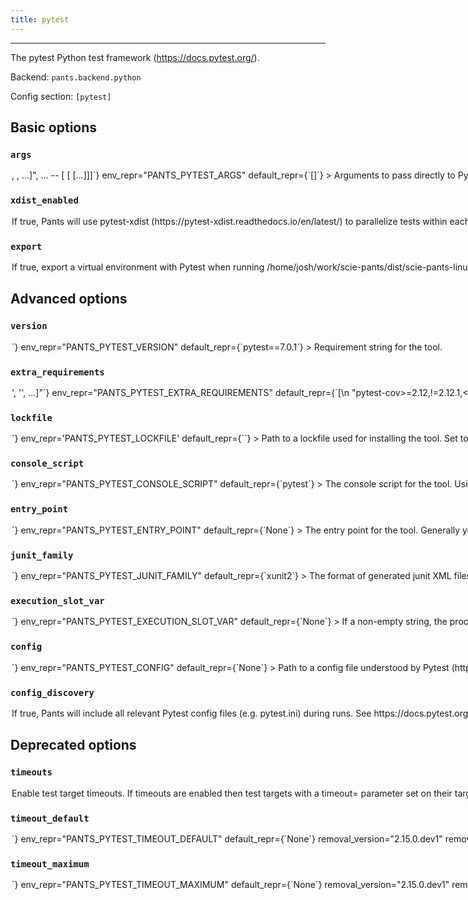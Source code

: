 ```yaml
---
title: pytest
---
```



---

The pytest Python test framework (https://docs.pytest.org/).

Backend: <span className="color--primary">`pants.backend.python`</span>

Config section: <span className="color--primary">`[pytest]`</span>

<span className={styles.options}>

## Basic options

### `args`

<Option
  cli_repr={`--pytest-args="[<shell_str>, <shell_str>, ...]", ... -- [<shell_str> [<shell_str> [...]]]`}
  env_repr="PANTS_PYTEST_ARGS"
  default_repr={`[]`}
>

Arguments to pass directly to Pytest, e.g. `--pytest-args='-k test_foo
  --quiet'`.

</Option>

### `xdist_enabled`

<Option
  cli_repr={`--[no-]pytest-xdist-enabled`}
  env_repr='PANTS_PYTEST_XDIST_ENABLED'
  default_repr={`False`}
>

If true, Pants will use `pytest-xdist` (https://pytest-xdist.readthedocs.io/en/latest/) to parallelize tests within each `python_test` target.

NOTE: Enabling `pytest-xdist` can cause high-level scoped fixtures (for example `session`) to execute more than once. See the `pytest-xdist` docs for more info: https://pypi.org/project/pytest-xdist/#making-session-scoped-fixtures-execute-only-once

</Option>

### `export`

<Option
  cli_repr={`--[no-]pytest-export`}
  env_repr='PANTS_PYTEST_EXPORT'
  default_repr={`True`}
>

If true, export a virtual environment with Pytest when running `/home/josh/work/scie-pants/dist/scie-pants-linux-x86_64 export`.

This can be useful, for example, with IDE integrations to point your editor to the tool&#x27;s binary.

</Option>

## Advanced options

### `version`

<Option
  cli_repr={`--pytest-version=<str>`}
  env_repr="PANTS_PYTEST_VERSION"
  default_repr={`pytest==7.0.1`}
>

Requirement string for the tool.

</Option>

### `extra_requirements`

<Option
  cli_repr={`--pytest-extra-requirements="['<str>', '<str>', ...]"`}
  env_repr="PANTS_PYTEST_EXTRA_REQUIREMENTS"
  default_repr={`[\n  "pytest-cov>=2.12,!=2.12.1,<3.1",\n  "pytest-xdist>=2.5,<3"\n]`}
>

Any additional requirement strings to use with the tool. This is useful if the
tool allows you to install plugins or if you need to constrain a dependency to
a certain version.

</Option>

### `lockfile`

<Option
  cli_repr={`--pytest-lockfile=<str>`}
  env_repr='PANTS_PYTEST_LOCKFILE'
  default_repr={`<default>`}
>

Path to a lockfile used for installing the tool.

Set to the string `<default>` to use a lockfile provided by Pants, so long as you have not changed the `--version` and `--extra-requirements` options, and the tool&#x27;s interpreter constraints are compatible with the default. Pants will error or warn if the lockfile is not compatible (controlled by `[python].invalid_lockfile_behavior`). See https://github.com/pantsbuild/pants/blob/release_2.14.2/src/python/pants/backend/python/subsystems/pytest.lock for the default lockfile contents.

Set to the string `<none>` to opt out of using a lockfile. We do not recommend this, though, as lockfiles are essential for reproducible builds and supply-chain security.

To use a custom lockfile, set this option to a file path relative to the build root, then run `/home/josh/work/scie-pants/dist/scie-pants-linux-x86_64 generate-lockfiles --resolve=pytest`.

Alternatively, you can set this option to the path to a custom lockfile using pip&#x27;s requirements.txt-style, ideally with `--hash`. Set `[python].invalid_lockfile_behavior = 'ignore'` so that Pants does not complain about missing lockfile headers.

</Option>

### `console_script`

<Option
  cli_repr={`--pytest-console-script=<str>`}
  env_repr="PANTS_PYTEST_CONSOLE_SCRIPT"
  default_repr={`pytest`}
>

The console script for the tool. Using this option is generally preferable to
(and mutually exclusive with) specifying an --entry-point since console script
names have a higher expectation of staying stable across releases of the tool.
Usually, you will not want to change this from the default.

</Option>

### `entry_point`

<Option
  cli_repr={`--pytest-entry-point=<str>`}
  env_repr="PANTS_PYTEST_ENTRY_POINT"
  default_repr={`None`}
>

The entry point for the tool. Generally you only want to use this option if
the tool does not offer a --console-script (which this option is mutually
exclusive with). Usually, you will not want to change this from the default.

</Option>

### `junit_family`

<Option
  cli_repr={`--pytest-junit-family=<str>`}
  env_repr="PANTS_PYTEST_JUNIT_FAMILY"
  default_repr={`xunit2`}
>

The format of generated junit XML files. See
https://docs.pytest.org/en/latest/reference.html#confval-junit_family.

</Option>

### `execution_slot_var`

<Option
  cli_repr={`--pytest-execution-slot-var=<str>`}
  env_repr="PANTS_PYTEST_EXECUTION_SLOT_VAR"
  default_repr={`None`}
>

If a non-empty string, the process execution slot id (an integer) will be
exposed to tests under this environment variable name.

</Option>

### `config`

<Option
  cli_repr={`--pytest-config=<file_option>`}
  env_repr="PANTS_PYTEST_CONFIG"
  default_repr={`None`}
>

Path to a config file understood by Pytest
(https://docs.pytest.org/en/latest/reference/customize.html#configuration-file-formats).
Setting this option will disable `[pytest].config_discovery`. Use this option
if the config is located in a non-standard location.

</Option>

### `config_discovery`

<Option
  cli_repr={`--[no-]pytest-config-discovery`}
  env_repr='PANTS_PYTEST_CONFIG_DISCOVERY'
  default_repr={`True`}
>

If true, Pants will include all relevant Pytest config files (e.g. `pytest.ini`) during runs. See https://docs.pytest.org/en/stable/customize.html#finding-the-rootdir for where config files should be located for Pytest to discover them.

Use `[pytest].config` instead if your config is in a non-standard location.

</Option>

## Deprecated options

### `timeouts`

<Option
  cli_repr={`--[no-]pytest-timeouts`}
  env_repr="PANTS_PYTEST_TIMEOUTS"
  default_repr={`True`}
  removal_version="2.15.0.dev1"
  removal_hint={"Use `timeouts` option in the `test` scope instead."}
>

Enable test target timeouts. If timeouts are enabled then test targets with a
timeout= parameter set on their target will time out after the given number of
seconds if not completed. If no timeout is set, then either the default
timeout is used or no timeout is configured.

</Option>

### `timeout_default`

<Option
  cli_repr={`--pytest-timeout-default=<int>`}
  env_repr="PANTS_PYTEST_TIMEOUT_DEFAULT"
  default_repr={`None`}
  removal_version="2.15.0.dev1"
  removal_hint={"Use `timeout_default` option in the `test` scope instead."}
>

The default timeout (in seconds) for a test target if the `timeout` field is
not set on the target.

</Option>

### `timeout_maximum`

<Option
  cli_repr={`--pytest-timeout-maximum=<int>`}
  env_repr="PANTS_PYTEST_TIMEOUT_MAXIMUM"
  default_repr={`None`}
  removal_version="2.15.0.dev1"
  removal_hint={"Use `timeout_maximum` option in the `test` scope instead."}
>

The maximum timeout (in seconds) that may be used on a `python_tests` target.

</Option>

</span>
